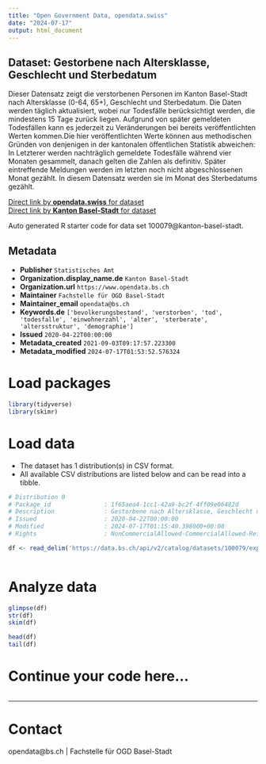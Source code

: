 ```yaml
---
title: "Open Government Data, opendata.swiss"
date: "2024-07-17"
output: html_document
---
```


## Dataset: Gestorbene nach Altersklasse, Geschlecht und Sterbedatum

Dieser Datensatz zeigt die verstorbenen Personen im Kanton Basel-Stadt nach Altersklasse (0-64, 65+), Geschlecht und Sterbedatum. Die Daten werden täglich aktualisiert, wobei nur Todesfälle berücksichtigt werden, die mindestens 15 Tage zurück liegen. Aufgrund von später gemeldeten Todesfällen kann es jederzeit zu Veränderungen bei bereits veröffentlichten Werten kommen.Die hier veröffentlichten Werte können aus methodischen Gründen von denjenigen in der kantonalen öffentlichen Statistik abweichen: In Letzterer werden nachträglich gemeldete Todesfälle während vier Monaten gesammelt, danach gelten die Zahlen als definitiv. Später eintreffende Meldungen werden im letzten noch nicht abgeschlossenen Monat gezählt. In diesem Datensatz werden sie im Monat des Sterbedatums gezählt.

[Direct link by **opendata.swiss** for dataset](https://opendata.swiss/de/dataset/gestorbene-nach-altersklasse-geschlecht-und-sterbedatum)<br>
[Direct link by **Kanton Basel-Stadt** for dataset](https://data.bs.ch/explore/dataset/100079/)

Auto generated R starter code for data set 100079@kanton-basel-stadt.

## Metadata

- **Publisher** `Statistisches Amt`
- **Organization.display_name.de** `Kanton Basel-Stadt`
- **Organization.url** `https://www.opendata.bs.ch`
- **Maintainer** `Fachstelle für OGD Basel-Stadt`
- **Maintainer_email** `opendata@bs.ch`
- **Keywords.de** `['bevolkerungsbestand', 'verstorben', 'tod', 'todesfalle', 'einwohnerzahl', 'alter', 'sterberate', 'altersstruktur', 'demographie']`
- **Issued** `2020-04-22T00:00:00`
- **Metadata_created** `2021-09-03T09:17:57.223300`
- **Metadata_modified** `2024-07-17T01:53:52.576324`


# Load packages

```r

library(tidyverse)
library(skimr)

```

# Load data

-   The dataset has 1 distribution(s) in CSV format.
-   All available CSV distributions are listed below and can be read into a tibble.

```r

# Distribution 0
# Package_id               : 1f65aea4-1cc1-42a9-bc2f-4ff09e06482d
# Description              : Gestorbene nach Altersklasse, Geschlecht und Sterbedatum (csv)
# Issued                   : 2020-04-22T00:00:00
# Modified                 : 2024-07-17T01:15:40.398000+00:00
# Rights                   : NonCommercialAllowed-CommercialAllowed-ReferenceRequired

df <- read_delim('https://data.bs.ch/api/v2/catalog/datasets/100079/exports/csv')



```

# Analyze data

```r

glimpse(df)
str(df)
skim(df)

head(df)
tail(df)

```

# Continue your code here...

```r

```

------------------------------------------------------------------------

# Contact

opendata@bs.ch | Fachstelle für OGD Basel-Stadt
